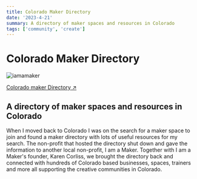 ```yaml
---
title: Colorado Maker Directory
date: '2023-4-21'
summary: A directory of maker spaces and resources in Colorado
tags: ['community', 'create']
---
```


# Colorado Maker Directory

![iamamaker](/static/images/iamamaker.jpg)

[Colorado maker Directory ↗ ](https://iamamaker.co/)

## A directory of maker spaces and resources in Colorado

When I moved back to Colorado I was on the search for a maker space to join and found a maker directory with lots of useful resources for my search. The non-profit that hosted the directory shut down and gave the information to another local non-profit, I am a Maker. Together with I am a Maker's founder, Karen Corliss, we brought the directory back and connected with hundreds of Colorado based businesses, spaces, trainers and more all supporting the creative communities in Colorado.
